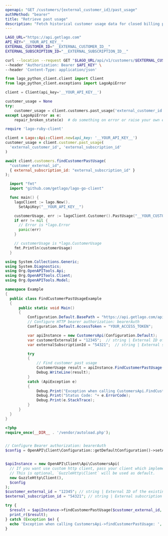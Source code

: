 ```yaml
---
openapi: "GET /customers/{external_customer_id}/past_usage"
authMethod: "bearer"
title: "Retrieve past usage"
description: "Fetch historical customer usage data for closed billing periods."
---
```


<RequestExample>

```bash cURL
LAGO_URL="https://api.getlago.com"
API_KEY="__YOUR_API_KEY__"
EXTERNAL_CUSTOMER_ID="__EXTERNAL_CUSTOMER_ID__"
EXTERNAL_SUBSCRIPTION_ID="__EXTERNAL_SUBSCRIPTION_ID__"

curl --location --request GET "$LAGO_URL/api/v1/customers/$EXTERNAL_CUSTOMER_ID/past_usage?external_subscription_id=$EXTERNAL_SUBSCRIPTION_ID" \
--header "Authorization: Bearer $API_KEY" \
--header 'Content-Type: application/json'
```

```python Python
from lago_python_client.client import Client
from lago_python_client.exceptions import LagoApiError

client = Client(api_key='__YOUR_API_KEY__')

customer_usage = None
try:
    customer_usage = client.customers.past_usage('external_customer_id', 'external_subscription_id')
except LagoApiError as e:
    repair_broken_state(e)  # do something on error or raise your own exception
```

```ruby Ruby
require 'lago-ruby-client'

client = Lago::Api::Client.new(api_key: '__YOUR_API_KEY__')
customer_usage = client.customer.past_usage(
  'external_customer_id', 'external_subscription_id'
)
```

```js Javascript
await client.customers.findCustomerPastUsage(
  "customer_external_id",
  { external_subscription_id: "external_subscription_id" }
);
```

```go Go
  import "fmt"
  import "github.com/getlago/lago-go-client"

  func main() {
    lagoClient := lago.New().
      SetApiKey("__YOUR_API_KEY__")

    customerUsage, err := lagoClient.Customer().PastUsage("__YOUR_CUSTOMER_ID__")
    if err != nil {
      // Error is *lago.Error
      panic(err)
    }

    // customerUsage is *lago.CustomerUsage
    fmt.Println(customerUsage)
  }
```

```csharp C#
using System.Collections.Generic;
using System.Diagnostics;
using Org.OpenAPITools.Api;
using Org.OpenAPITools.Client;
using Org.OpenAPITools.Model;

namespace Example
{
  public class FindCustomerPastUsageExample
  {
      public static void Main()
      {
          Configuration.Default.BasePath = "https://api.getlago.com/api/v1";
          // Configure HTTP bearer authorization: bearerAuth
          Configuration.Default.AccessToken = "YOUR_ACCESS_TOKEN";

          var apiInstance = new CustomersApi(Configuration.Default);
          var customerExternalId = "12345";  // string | External ID of the existing customer
          var externalSubscriptionId = "54321";  // string | External subscription ID

          try
          {
              // Find customer past usage
              CustomerUsage result = apiInstance.FindCustomerPastUsage(customerExternalId, externalSubscriptionId);
              Debug.WriteLine(result);
          }
          catch (ApiException e)
          {
              Debug.Print("Exception when calling CustomersApi.FindCustomerPastUsage: " + e.Message );
              Debug.Print("Status Code: "+ e.ErrorCode);
              Debug.Print(e.StackTrace);
          }
      }
  }
}
```

```php PHP
<?php
require_once(__DIR__ . '/vendor/autoload.php');


// Configure Bearer authorization: bearerAuth
$config = OpenAPI\Client\Configuration::getDefaultConfiguration()->setAccessToken('YOUR_ACCESS_TOKEN');


$apiInstance = new OpenAPI\Client\Api\CustomersApi(
  // If you want use custom http client, pass your client which implements `GuzzleHttp\ClientInterface`.
  // This is optional, `GuzzleHttp\Client` will be used as default.
  new GuzzleHttp\Client(),
  $config
);
$customer_external_id = "12345"; // string | External ID of the existing customer
$external_subscription_id = "54321"; // string | External subscription ID

try {
  $result = $apiInstance->findCustomerPastUsage($customer_external_id, $external_subscription_id);
  print_r($result);
} catch (Exception $e) {
  echo 'Exception when calling CustomersApi->findCustomerPastUsage: ', $e->getMessage(), PHP_EOL;
}
```

</RequestExample>